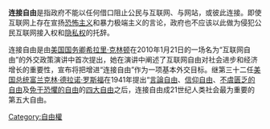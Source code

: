 {{Merge to|訪問互聯網權|discuss=Talk:訪問互聯網權#請求與连接自由合併|time=2022-01-01T22:17:25+00:00}}
{{unreferenced|time=2010-01-22T07:32:07+00:00}}
'''连接自由'''是指政府不能以任何借口阻止公民与互联网、与网站，或彼此连接。即使互联网上存在宣扬[[恐怖主义|恐怖主义]]和暴力极端主义的言论，政府也不应该以此做为侵犯公民互联网接入权和[[隐私权|隐私权]]的托辞。

连接自由是由[[美国国务卿|美国国务卿]][[希拉里·克林顿|希拉里·克林顿]]在2010年1月21日的一场名为“互联网自由”的外交政策演讲中首次提出，她在演讲中阐述了互联网自由对社会进步和经济增长的重要性，宣布将把增进“连接自由”作为一项基本外交目标。继第三十二任[[美国总统|美国总统]][[富兰克林·德拉诺·罗斯福|富兰克林·德拉诺·罗斯福]]在1941年提出“[[言論自由|言論自由]]、[[信仰自由|信仰自由]]、[[不虞匮乏的自由|不虞匮乏的自由]]及[[免于恐懼的自由|免于恐懼的自由]]的[[四大自由|四大自由]]之后，连接自由成21世纪人类社会最为重要的第五大自由。

[[Category:自由權|Category:自由權]]